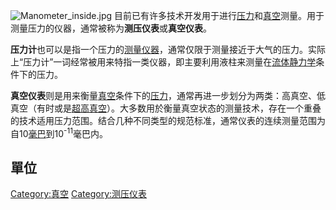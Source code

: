 [[File:Manometer_inside.jpg|thumb]]
目前已有许多技术开发用于进行[[压力|压力]]和[[真空|真空]]测量。用于测量压力的仪器，通常被称为'''测压仪表'''或'''真空仪表'''。

'''压力计'''也可以是指一个压力的[[测量仪器|测量仪器]]，通常仅限于测量接近于大气的压力。实际上“压力计”一词经常被用来特指一类仪器，即主要利用液柱来测量在[[流体静力学|流体静力学]]条件下的压力。

'''真空仪表'''则是用来衡量[[真空|真空]]条件下的[[压力|压力]]，通常再进一步划分为两类：高真空、低真空（有时或是[[超高真空|超高真空]]）。大多数用於衡量真空状态的测量技术，存在一个重叠的技术适用压力范围。结合几种不同类型的规范标准，通常仪表的连续测量范围为自10[[巴|毫巴]]到10<sup> -11 </sup>毫巴内。

==單位==
{{Pressure_Units}}

{{Authority control}}
[[Category:真空|Category:真空]]
[[Category:测压仪表|Category:测压仪表]]